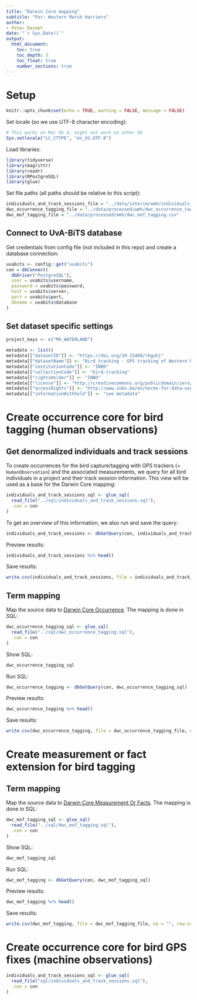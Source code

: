 ```yaml
---
title: "Darwin Core mapping"
subtitle: "For: Western Marsh Harriers"
author:
- Peter Desmet
date: "`r Sys.Date()`"
output:
  html_document:
    toc: true
    toc_depth: 3
    toc_float: true
    number_sections: true
---
```


# Setup

```r
knitr::opts_chunk$set(echo = TRUE, warning = FALSE, message = FALSE)
```

Set locale (so we use UTF-8 character encoding):

```r
# This works on Mac OS X, might not work on other OS
Sys.setlocale("LC_CTYPE", "en_US.UTF-8")
```

Load libraries:

```r
library(tidyverse)
library(magrittr)
library(readr)
library(RPostgreSQL)
library(glue)
```

Set file paths (all paths should be relative to this script):
 
```r
individuals_and_track_sessions_file = "../data/interim/wmh/individuals_and_track_sessions.csv"
dwc_occurrence_tagging_file = "../data/processed/wmh/dwc_occurrence_tagging.csv"
dwc_mof_tagging_file = "../data/processed/wmh/dwc_mof_tagging.csv"
```

## Connect to UvA-BiTS database

Get credentials from config file (not included in this repo) and create a database connection:

```r
uvabits <- config::get("uvabits")
con = dbConnect(
  dbDriver("PostgreSQL"),
  user = uvabits$username,
  password = uvabits$password,
  host = uvabits$server,
  port = uvabits$port,
  dbname = uvabits$database
)
```

## Set dataset specific settings

```r
project_keys <- c("MH_WATERLAND")
```

```r
metadata <- list()
metadata[["datasetID"]] <- "https://doi.org/10.15468/rbguhj"
metadata[["datasetName"]] <- "Bird tracking - GPS tracking of Western Marsh Harriers breeding near the Belgium-Netherlands border"
metadata[["institutionCode"]] <- "INBO"
metadata[["collectionCode"]] <- "bird-tracking"
metadata[["rightsHolder"]] <- "INBO"
metadata[["license"]] <- "http://creativecommons.org/publicdomain/zero/1.0/"
metadata[["accessRights"]] <- "http://www.inbo.be/en/norms-for-data-use"
metadata[["informationWithheld"]] <- "see metadata"
```

# Create occurrence core for bird tagging (human observations)

## Get denormalized individuals and track sessions

To create occurrences for the bird capture/tagging with GPS trackers (= `HumanObservation`) and the associated measurements, we query for all bird individuals in a project and their track session information. This view will be used as a base for the Darwin Core mapping:

```r
individuals_and_track_sessions_sql <- glue_sql(
  read_file("../sql/individuals_and_track_sessions.sql"),
  .con = con
)
```

To get an overview of this information, we also run and save the query:

```r
individuals_and_track_sessions <- dbGetQuery(con, individuals_and_track_sessions_sql)
```

Preview results:

```r
individuals_and_track_sessions %>% head()
```

Save results:

```r
write.csv(individuals_and_track_sessions, file = individuals_and_track_sessions_file, na = "", row.names = FALSE, fileEncoding = "UTF-8")
```

## Term mapping

Map the source data to [Darwin Core Occurrence](http://rs.gbif.org/core/dwc_occurrence_2015-07-02.xml). The mapping is done in SQL:

```r
dwc_occurrence_tagging_sql <- glue_sql(
  read_file("../sql/dwc_occurrence_tagging.sql"),
  .con = con
)
```

Show SQL:

```r
dwc_occurrence_tagging_sql
```

Run SQL:

```r
dwc_occurrence_tagging <- dbGetQuery(con, dwc_occurrence_tagging_sql)
```

Preview results:

```r
dwc_occurrence_tagging %>% head()
```

Save results:

```r
write.csv(dwc_occurrence_tagging, file = dwc_occurrence_tagging_file, na = "", row.names = FALSE, fileEncoding = "UTF-8")
```

# Create measurement or fact extension for bird tagging

## Term mapping

Map the source data to [Darwin Core Measurement Or Facts](http://rs.gbif.org/extension/dwc/measurements_or_facts.xml). The mapping is done in SQL:

```r
dwc_mof_tagging_sql <- glue_sql(
  read_file("../sql/dwc_mof_tagging.sql"),
  .con = con
)
```

Show SQL:

```r
dwc_mof_tagging_sql
```

Run SQL:

```r
dwc_mof_tagging <- dbGetQuery(con, dwc_mof_tagging_sql)
```

Preview results:

```r
dwc_mof_tagging %>% head()
```

Save results:

```r
write.csv(dwc_mof_tagging, file = dwc_mof_tagging_file, na = "", row.names = FALSE, fileEncoding = "UTF-8")
```

# Create occurrence core for bird GPS fixes (machine observations)

```r
individuals_and_track_sessions_sql <- glue_sql(
  read_file("sql/individuals_and_track_sessions.sql"),
  .con = con
)
```

